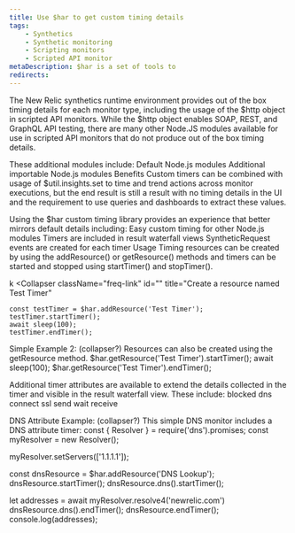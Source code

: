 ```yaml
---
title: Use $har to get custom timing details
tags:
    - Synthetics
    - Synthetic monitoring
    - Scripting monitors
    - Scripted API monitor
metaDescription: $har is a set of tools to 
redirects:
---
```


The New Relic synthetics runtime environment provides out of the box timing details for each monitor type, including the usage of the $http object in scripted API monitors. While the $http object enables SOAP, REST, and GraphQL API testing, there are many other Node.JS modules available for use in scripted API monitors that do not produce out of the box timing details.

These additional modules include:
Default Node.js modules
Additional importable Node.js modules
Benefits
Custom timers can be combined with usage of $util.insights.set to time and trend actions across monitor executions, but the end result is still a result with no timing details in the UI and the requirement to use queries and dashboards to extract these values.

Using the $har custom timing library provides an experience that better mirrors default details including:
Easy custom timing for other Node.js modules
Timers are included in result waterfall views
SyntheticRequest events are created for each timer
Usage
Timing resources can be created by using the addResource() or getResource() methods and timers can be started and stopped using startTimer() and stopTimer().

k<CollapserGroup>
  <Collapser
    className="freq-link"
    id=""
    title="Create a resource named Test Timer"
  >
```
const testTimer = $har.addResource('Test Timer');
testTimer.startTimer();
await sleep(100);
testTimer.endTimer();

```
  </Collapser>
</CollapserGroup>


Simple Example 2: (collapser?)
Resources can also be created using the getResource method.
$har.getResource('Test Timer').startTimer();
await sleep(100);
$har.getResource('Test Timer').endTimer();

Additional timer attributes are available to extend the details collected in the timer and visible in the result waterfall view. These include:
blocked
dns
connect
ssl
send
wait
receive

DNS Attribute Example: (collapser?)
This simple DNS monitor includes a DNS attribute timer:
const { Resolver } = require('dns').promises;
const myResolver = new Resolver();

myResolver.setServers(['1.1.1.1']);

const dnsResource = $har.addResource('DNS Lookup');
dnsResource.startTimer();
dnsResource.dns().startTimer();

let addresses = await myResolver.resolve4('newrelic.com')
dnsResource.dns().endTimer();
dnsResource.endTimer();
console.log(addresses);

